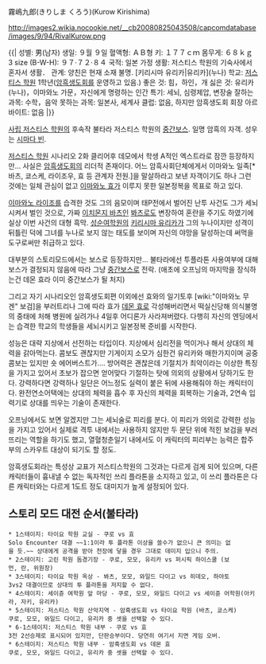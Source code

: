 霧嶋九郎(きりしま くろう)(Kurow Kirishima)

http://images2.wikia.nocookie.net/__cb20080825043508/capcomdatabase/images/9/94/RivalKurow.png

{{|
성별: 男(남자)
생일: ９월 ９일 
혈액형: ＡＢ형 
키: １７７ｃｍ 
몸무게: ６８ｋｇ 
3 size (B-W-H): ９７·７２·８４ 
국적: 일본 
가정 생활: 저스티스 학원의 기숙사에서 혼자서 생활．
관계: 양친은 현재 소재 불명. [키리시마 유리카|유리카](누나) 
학교: [[저스티스 학원]] 1학년([[암흑생도회]]를 운영하고 있음.) 
좋은 것: 힘，하인，개 
싫은 것: 유리카(누나)，이마와노 가문，자신에게 명령하는 인간 
특기: 세뇌, 심령제압, 변장술 
잘하는 과목: 수학，음악 
못하는 과목: 일본사, 세계사 
클럽: 없음, 하지만 암흑생도회 회장 
아르바이트: 없음
|}}

[[사립 저스티스 학원]]의 후속작 불타라 저스티스 학원의 [[중간보스]]. 일명 암흑의 자객. 성우는 [[시마다 빈]].

[[저스티스 학원]] 시나리오 2화 클리어후 데모에서 학생 A적인 엑스트라로 잠깐 등장하지만… 사실은 [[암흑생도회]]의 리더적 존재이다. 어느 암흑사회단체에게서 이마와노 일족[* 바츠, 쿄스케, 라이조우, 효 등 관계자 전원.]을 말살하라고 보낸 자객이기도 하나 그런 것에는 일체 관심이 없고 [[이마와노 효]]가 이루지 못한 일본정복을 목표로 하고 있다.

[[이마와노 라이조]]를 습격한 것도 그의 음모이며 태P전에서 벌어진 난투 사건도 그가 세뇌시켜서 벌인 것으로, 가짜 [[이치몬지 바츠]]인 [[봐츠]]로도 변장하여 혼란을 주기도 하였기에 실상 이번 사건의 대형 흑막. [[세이쥰 여학원|성순여학원]]의 [[키리시마 유리카]]가 그의 누나이지만 성격이 뒤틀린 덕에 그녀를 누나로 보지 않는 태도를 보이며 자신의 야망을 달성하는데 써먹을 도구로써만 취급하고 있다.


대부분의 스토리모드에서는 보스로 등장하지만… 불타라에선 투플라톤 사용여부에 대해 보스가 결정되지 않음에 따라 그냥 [[중간보스]]로 전락. (애초에 오프닝의 마지막을 장식하는건 데몬 효라 이미 중간보스가 될 처지)

그리고 자기 시나리오인 암흑생도회편 이외에선 효와의 일기토후 [wiki:"이마와노 무겐" 보검]을 부러트리나 그에 따라 효가 [[데몬 효]]로 각성해버리면서 떡실신당해 의식불명의 중태에 처해 병원에 실려가나 4일후 어디론가 사라져버렸다. 다행히 자신의 엔딩에서는 습격한 학교의 학생들을 세뇌시키고 일본정복 준비를 시작한다.

성능은 대략 지상에서 선전하는 타입이다. 지상에서 심리전을 먹이거나 해서 상대의 체력을 갉아먹는다. 콤보도 괜찮지만 기게이지 소모가 심한건 유리카와 매한가지이며 공중콤보는 있지만 숏 에어버스트가…. 방어력은 괜찮은데 기절치가 최악이라는 이상한 특징을 가지고 있어서 초보가 잡으면 얻어맞다 기절하는 탓에 의외의 상황에서 당하기도 한다. 강력하다면 강력하나 일단은 어느정도 실력이 붙은 뒤에 사용해줘야 하는 캐릭터이다. 완전연소어택에는 상대의 체력을 흡수 후 자신의 체력을 회복하는 기술과, 2연속 입력기로 상대를 띄우는 기술이 존재한다.

오프닝에서도 보면 알겠지만 그는 세뇌술로 피리를 분다. 이 피리가 의외로 강력한 성능을 가지고 있어서 실제로 격투 내에서는 사용하지 않지만 두 문단 위에 적힌 보검을 부러뜨리는 역할을 하기도 했고, 열혈청춘일기 내에서도 이 캐릭터의 피리부는 능력은 합주부의 스카우트 대상이 되기도 할 정도.

암흑생도회라는 특성상 교표가 저스티스학원의 그것과는 다르게 검게 되어 있으며, 다른 캐릭터들이 흉내낼 수 없는 독자적인 쓰리 플라톤을 소지하고 있고, 이 쓰리 플라톤은 다른 캐릭터와는 다르게 1도트 정도 대미지가 높게 설정되어 있다.

== 스토리 모드 대전 순서(불타라) ==
 * 1스테이지: 타이요 학원 교실 - 쿠로 vs 효
 Solo Encounter 대결 ~~1:1이라 투 플라톤 이상을 쓸수가 없으니 큰 의미는 없을 듯.~~ 상대에게 공격을 받아 천장에 닿을 경우 그대로 데미지 입으니 주의.
 * 2스테이지: 고린 학원 돔경기장 - 쿠로, 모모, 유리카 vs 퍼시픽 하이스쿨 (보먼, 란, 위원장)
 * 3스테이지: 타이요 학원 옥상 - 봐츠, 모모, 와일드 다이고 vs 히데오, 하야토
 3vs2 대결이므로 상대의 투 플라톤을 저지할 수 없다.
 * 4스테이지: 세이쥰 여학원 앞 마당 - 쿠로, 모모, 와일드 다이고 vs 세이쥰 어학원(아키라, 자키, 유리카)
 * 5스테이지: 저스티스 학원 산악지역 - 암흑생도회 vs 타이요 학원 (바츠, 쿄스케)
 쿠로, 모모, 와일드 다이고, 유리카 중 셋을 선택할 수 있다.
 * 6-1스테이지: 저스티스 학원 내부 - 쿠로 vs 효
 3전 2선승제로 표시되어 있지만, 단판승부이다. 당연히 여기서 지면 게임 오버.
 * 6스테이지: 저스티스 학원 내부 - 암흑생도회 vs 데몬 효
 쿠로, 모모, 와일드 다이고, 유리카 중 셋을 선택할 수 있다.
